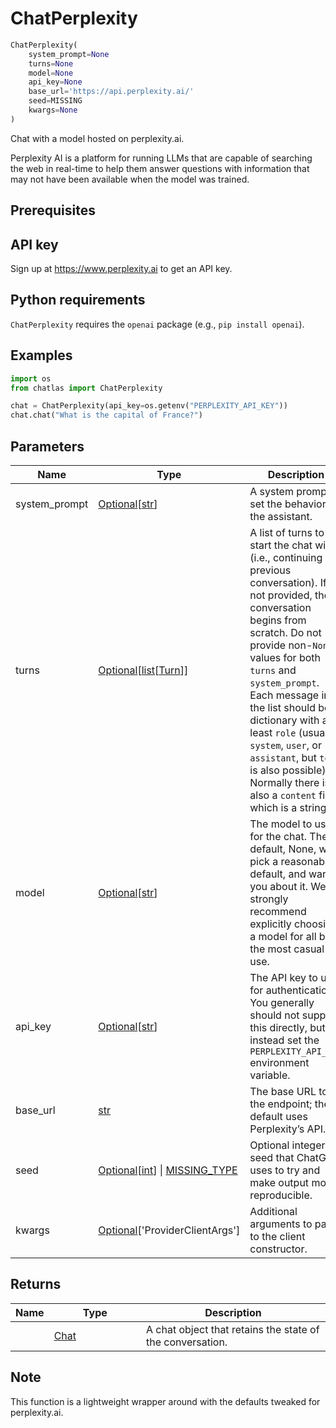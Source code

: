 # ChatPerplexity { #chatlas.ChatPerplexity }

```python
ChatPerplexity(
    system_prompt=None
    turns=None
    model=None
    api_key=None
    base_url='https://api.perplexity.ai/'
    seed=MISSING
    kwargs=None
)
```

Chat with a model hosted on perplexity.ai.

Perplexity AI is a platform for running LLMs that are capable of
searching the web in real-time to help them answer questions with
information that may not have been available when the model was trained.

## Prerequisites {.doc-section .doc-section-prerequisites}


::: {.callout-note}
## API key

Sign up at <https://www.perplexity.ai> to get an API key.
:::

::: {.callout-note}
## Python requirements

`ChatPerplexity` requires the `openai` package (e.g., `pip install openai`).
:::

## Examples {.doc-section .doc-section-examples}

```python
import os
from chatlas import ChatPerplexity

chat = ChatPerplexity(api_key=os.getenv("PERPLEXITY_API_KEY"))
chat.chat("What is the capital of France?")
```

## Parameters {.doc-section .doc-section-parameters}

| Name          | Type                                                                                          | Description                                                                                                                                                                                                                                                                                                                                                                                                                 | Default                        |
|---------------|-----------------------------------------------------------------------------------------------|-----------------------------------------------------------------------------------------------------------------------------------------------------------------------------------------------------------------------------------------------------------------------------------------------------------------------------------------------------------------------------------------------------------------------------|--------------------------------|
| system_prompt | [Optional](`typing.Optional`)\[[str](`str`)\]                                                 | A system prompt to set the behavior of the assistant.                                                                                                                                                                                                                                                                                                                                                                       | `None`                         |
| turns         | [Optional](`typing.Optional`)\[[list](`list`)\[[Turn](`chatlas._turn.Turn`)\]\]               | A list of turns to start the chat with (i.e., continuing a previous conversation). If not provided, the conversation begins from scratch. Do not provide non-`None` values for both `turns` and `system_prompt`. Each message in the list should be a dictionary with at least `role` (usually `system`, `user`, or `assistant`, but `tool` is also possible). Normally there is also a `content` field, which is a string. | `None`                         |
| model         | [Optional](`typing.Optional`)\[[str](`str`)\]                                                 | The model to use for the chat. The default, None, will pick a reasonable default, and warn you about it. We strongly recommend explicitly choosing a model for all but the most casual use.                                                                                                                                                                                                                                 | `None`                         |
| api_key       | [Optional](`typing.Optional`)\[[str](`str`)\]                                                 | The API key to use for authentication. You generally should not supply this directly, but instead set the `PERPLEXITY_API_KEY` environment variable.                                                                                                                                                                                                                                                                        | `None`                         |
| base_url      | [str](`str`)                                                                                  | The base URL to the endpoint; the default uses Perplexity's API.                                                                                                                                                                                                                                                                                                                                                            | `'https://api.perplexity.ai/'` |
| seed          | [Optional](`typing.Optional`)\[[int](`int`)\] \| [MISSING_TYPE](`chatlas.types.MISSING_TYPE`) | Optional integer seed that ChatGPT uses to try and make output more reproducible.                                                                                                                                                                                                                                                                                                                                           | `MISSING`                      |
| kwargs        | [Optional](`typing.Optional`)\[\'ProviderClientArgs\'\]                                       | Additional arguments to pass to the [](`openai.OpenAI()`) client constructor.                                                                                                                                                                                                                                                                                                                                               | `None`                         |

## Returns {.doc-section .doc-section-returns}

| Name   | Type                         | Description                                               |
|--------|------------------------------|-----------------------------------------------------------|
|        | [Chat](`chatlas._chat.Chat`) | A chat object that retains the state of the conversation. |

## Note {.doc-section .doc-section-note}

This function is a lightweight wrapper around [](`chatlas.ChatOpenAI`) with
the defaults tweaked for perplexity.ai.